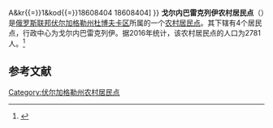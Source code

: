 {{Infobox Settlement
| official_name = 戈尔内巴雷克列伊农村居民点
| native_name = Горнобалыклейское сельское поселение
| settlement_type = [[农村居民点|农村居民点]]
| subdivision_type = [[国家|国家]]
| subdivision_type1 = [[州_(俄罗斯)|州]]
| subdivision_type2 = [[区_(苏联)|区]]
| subdivision_name = {{RUS}}
| subdivision_name1 = [[伏尔加格勒州|伏尔加格勒州]]
| subdivision_name2 = [[杜博夫卡区|杜博夫卡区]]
| seat_type = 行政中心
| seat = 戈尔内巴雷克列伊
| population_as_of=2016
| population_footnotes = <ref name=stat />
| population_total = 2781
| coordinates_display = inline,title
| latd = 49 | latm = 33 | lats = 18 | latNS = N
| longd = 45 | longm = 03 | longs = 53 | longEW = E
| timezone = [[莫斯科时间|MSK]]
| utc_offset = +3
| blank_name = [[俄罗斯市政土地区划代码|OKTMO编码]]
| blank_info = [http://classif.spb.ru/classificators/view/tma.php?st{{=}}A&kr{{=}}1&kod{{=}}18608404 18608404]
}}
'''戈尔内巴雷克列伊农村居民点'''（{{lang-ru|Горнобалыклейское сельское поселение}}）是[[俄罗斯联邦|俄罗斯联邦]][[伏尔加格勒州|伏尔加格勒州]][[杜博夫卡区|杜博夫卡区]]所属的一个[[农村居民点|农村居民点]]。其下辖有4个居民点，行政中心为戈尔内巴雷克列伊。据2016年统计，该农村居民点的人口为2781人。<ref name=stat>{{cite web | url = http://www.gks.ru/free_doc/doc_2016/bul_dr/mun_obr2016.rar | title = Численность населения Российской Федерации по муниципальным образованиям на 1 января 2016 года | language = ru | accessdate = 2016-12-19 | archive-date = 2019-05-13 | archive-url = https://web.archive.org/web/20190513150350/http://www.gks.ru/free_doc/doc_2016/bul_dr/mun_obr2016.rar | dead-url = no }}</ref>

== 参考文献 ==
{{reflist}}

{{Russia-stub}}

[[Category:伏尔加格勒州农村居民点|Category:伏尔加格勒州农村居民点]]